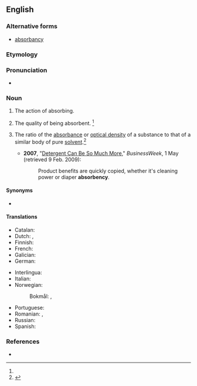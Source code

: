 ==English==

===Alternative forms===
* {{qualifier|physics}} [[absorbancy]]

===Etymology===
{{suffix|en|absorbance|y}}

===Pronunciation===
* {{a|US}} {{IPA|en|/æb.sɔɹ.bn̩.si/|/æb.zɔɹ.bn̩.si/|/əb.sɔɹ.bn̩.si/|/əb.zɔɹ.bn̩.si/}}

===Noun===
{{en-noun|~}}

# {{lb|en|obsolete}} The action of absorbing.
# The quality of being absorbent. {{defdate|First attested in the mid 19<sup>th</sup> century.}}<ref name=SOED/>
# {{lb|en|physics}} The ratio of the [[absorbance]] or [[optical density]] of a substance to that of a similar body of pure [[solvent]].<ref name=SOED>{{R:SOED5|page=9}}</ref>
#* '''2007''', "[http://www.businessweek.com/magazine/content/06_18/b3982087.htm?chan=innovation_branding_top+stories Detergent Can Be So Much More]," ''BusinessWeek'', 1 May (retrieved 9 Feb. 2009):
#*: Product benefits are quickly copied, whether it's cleaning power or diaper '''absorbency'''.

====Synonyms====
* {{l|en|absorptiveness}}

====Translations====
{{trans-top|quality of being absorbent}}
* Catalan: {{t|ca|absorbència|f}}
* Dutch: {{t+|nl|absorptie|f}}, {{t+|nl|absorptievermogen|n}}
* Finnish: {{t|fi|absorboivuus}}
* French: {{t+|fr|absorbance|f}}
* Galician: {{t|gl|absorbencia|f}}
* German: {{t|de|Absorbierfähigkeit|f}}
{{trans-mid}}
* Interlingua: {{t|ia|absorbentia}}
* Italian: {{t|it|[[capacità]] di [[assorbimento]]}}
* Norwegian:
*: Bokmål: {{t|nb|absorberingsevne|m|f}}, {{t|nb|absorpsjonsevne|m|f}}
* Portuguese: {{t|pt|absorvência|f}}
* Romanian: {{t|ro|absorbanță|f}}, {{t|ro|[[capacitate]] de [[absorbție]]}}
* Russian: {{t|ru|поглоти́тельная спосо́бность|f}}
* Spanish: {{t+|es|absorbencia|f}}
{{trans-bottom}}

===References===
<references/>
* {{R:Webster 1913}}